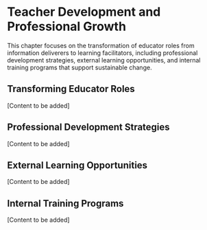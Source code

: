 # Teacher Development and Professional Growth

This chapter focuses on the transformation of educator roles from information deliverers to learning facilitators, including professional development strategies, external learning opportunities, and internal training programs that support sustainable change.

## Transforming Educator Roles

[Content to be added]

## Professional Development Strategies

[Content to be added]

## External Learning Opportunities

[Content to be added]

## Internal Training Programs

[Content to be added]